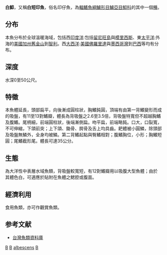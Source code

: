 {{noteTA
|T=zh:白鮣;zh-hant:白鮣;zh-hans:白䲟;
|1=zh:鮣;zh-hant:鮣;zh-hans:䲟;
}}
{{CJK-New-Char|4C9F|ver=A}}
{{Speciesbox
| taxon = Remorina albescens
| status = LC
| status_system = iucn3.1
| status_ref = <ref>Carpenter, K. & Collette, B.B. 2010. ''[http://www.iucnredlist.org/details/155075/0 Remorina albescens]''. In: IUCN 2012. IUCN Red List of Threatened Species. Version 2012.2. <[http://www.iucnredlist.org www.iucnredlist.org]>. Downloaded on 01 July 2013.</ref>
| binomial_authority = [[Temminck_&_Schlegel|Temminck & Schlegel]], 1845
| synonyms = *''Echeneis albescens''<br /><small>Temminck & Schlegel, 1850</small>
*''Remora albescens''<br /><small>Temminck & Schlegel, 1850</small>
*''Echeneis lophioides''<br /><small>Guichenot, 1863</small>
*''Echeneis clypeata''<br /><small>Günther, 1860</small>
}}

'''白鮣'''，又稱'''白短印魚'''，俗名印仔魚，為[[輻鰭魚綱|輻鰭魚綱]][[鱸形目|鱸形目]][[鱸亞目|鱸亞目]][[鮣科|鮣科]]的其中一個[[種|種]]。

==分布==
本魚分布於全球溫暖海域，包括西[[印度洋|印度洋]]:包括[[留尼旺島|留尼旺島]]與[[模里西斯|模里西斯]]、東[[太平洋|太平洋]]:外海的[[美國|美國]][[加州|加州]][[舊金山|舊金山]]到[[智利|智利]]。西[[大西洋|大西洋]]:[[美國|美國]][[佛羅里達|佛羅里達]]與[[墨西哥灣|墨西哥灣]]到[[巴西|巴西]]等均有分布。

==深度==
水深0至50公尺。

==特徵==
本魚體延長，頭部扁平，向後漸成圓柱狀，胸鰭鈍圓，頂端有由第一背鰭變形而成的吸盤，有11至13對鰭瓣，體長為背吸盤之2.6至3.5倍，背吸盤特寬但不超越胸鰭及腹鰭。尾柄細，前端圓柱狀，後端漸側扁。吻平扁，前端略鈍。口大，口裂寬，不可伸縮，下頜前突；上下頜、鋤骨、腭骨及舌上均具齒。耙體被小圓鱗，除頭部及吸盤無鱗外，全身均被鱗。第二背鰭起點與臀鰭相對；腹鰭胸位，小形；胸鰭短圓；尾鰭截形尾。體長可達35公分。

==生態==
為大洋性中表層水域魚類，背吸盤較寬短，有12對鰭瓣用以吸腹大型魚體；由於其體色白，可適應於貼附在魚體之鰓腔或腹面。

==經濟利用==
食用魚類，亦可作觀賞魚類。

==参考文献==
{{reflist}}
*[http://fishdb.sinica.edu.tw/ 台灣魚類資料庫] {{Wayback|url=http://fishdb.sinica.edu.tw/ |date=20080410000437 }}
{{Taxonbar|from=Q917449}}

[[Category:食用鱼|B]]
[[Category:觀賞魚|B]]
[[Category:小鮣屬|albescens]]
[[Category:寄生動物|B]]